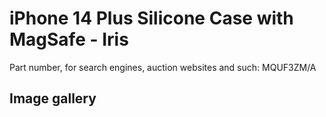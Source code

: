 # iPhone 14 Plus Silicone Case with MagSafe - Iris

Part number, for search engines, auction websites and such: MQUF3ZM/A

## Image gallery

<div style={{ width: "768px" }}>
  <GalleryComponent
    images={[
      {
        original: "/everysource/MQUF3",
        thumbnail: "/everypreview/MQUF3",
      },
      {
        original: "/everysource/MQUF3_AV1",
        thumbnail: "/everypreview/MQUF3_AV1",
      },
      {
        original: "/everysource/MQUF3_AV2",
        thumbnail: "/everypreview/MQUF3_AV2",
      },
      {
        original: "/everysource/MQUF3_AV3",
        thumbnail: "/everypreview/MQUF3_AV3",
      },
      {
        original: "/everysource/MQUF3_AV4",
        thumbnail: "/everypreview/MQUF3_AV4",
      },
      {
        original: "/everysource/MQUF3_AV5",
        thumbnail: "/everypreview/MQUF3_AV5",
      }
    ]}
  />
</div>